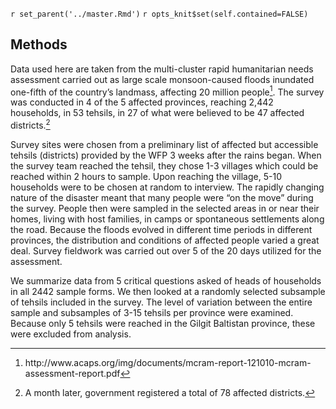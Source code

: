 `r set_parent('../master.Rmd')`
`r opts_knit$set(self.contained=FALSE)`

## Methods ## {#sec:Methods}
Data used here are taken from the multi-cluster rapid humanitarian needs assessment carried out as large scale monsoon-caused floods inundated one-fifth of the country’s landmass, affecting 20 million people^[http://www.acaps.org/img/documents/mcram-report-121010-mcram-assessment-report.pdf]. The survey was conducted in 4 of the 5 affected provinces, reaching 2,442 households, in 53 tehsils, in 27 of what were believed to be 47 affected districts.^[A month later, government registered a total of 78 affected districts.]

Survey sites were chosen from a preliminary list of affected but accessible tehsils (districts) provided by the WFP 3 weeks after the rains began. When the survey team reached the tehsil, they chose 1-3 villages which could be reached within 2 hours to sample. Upon reaching the village, 5-10 households were to be chosen at random to interview.  The rapidly changing nature of the disaster meant that many people were “on the move” during the survey. People then were sampled in the selected areas in or near their homes, living with host families, in camps or spontaneous settlements along the road. Because the floods evolved in different time periods in different provinces, the distribution and conditions of affected people varied a great deal.  Survey fieldwork was carried out over 5 of the 20 days utilized for the assessment.

We summarize data from 5 critical questions asked of heads of households in all 2442 sample forms.   We then looked at a randomly selected subsample of tehsils included in the survey.  The level of variation between the entire sample and subsamples of 3-15 tehsils per province were examined. Because only 5 tehsils were reached in the  Gilgit Baltistan province, these were excluded from analysis.
